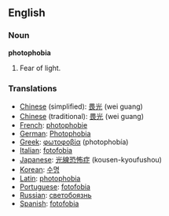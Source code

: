 ==English==

===Noun===
'''photophobia'''

#Fear of light.

===Translations===
*[[Chinese]] (simplified): [[畏光]] (wei guang)
*[[Chinese]] (traditional): [[畏光]] (wei guang)
*[[French]]: [[photophobie]]
*[[German]]: [[Photophobia]]
*[[Greek]]: [[φωτοφοβία]] (photophobía)
*[[Italian]]: [[fotofobia]]
*[[Japanese]]: [[光線恐怖症]] (kousen-kyoufushou)
*[[Korean]]: [[수명]]
*[[Latin]]: [[photophobia]]
*[[Portuguese]]: [[fotofobia]]
*[[Russian]]: [[светобоязнь]]
*[[Spanish]]: [[fotofobia]]